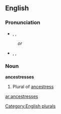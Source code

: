 ==English==

===Pronunciation===
*{{enPR|ănsĕsʹtrəsĭz}}, {{IPA|/ænˈsɛstrəsɪz/}}, {{SAMPA|/{n"sEstr@sIz/}}
:''or''
*{{enPR|ănsĕsʹtrĭsĭz}}, {{IPA|/ænˈsɛstrɪsɪz/}}, {{SAMPA|/{n"sEstrIsIz/}}
===Noun===
'''ancestresses'''
# Plural of [[ancestress]]

[[Category:English plurals]]

[[ar:ancestresses]]